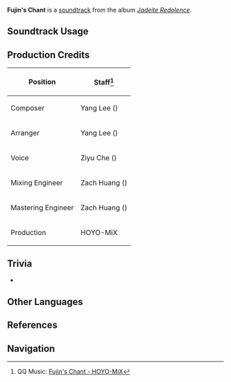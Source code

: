 {{Soundtrack Infobox
|image          = Jadeite Redolence.png
|album          = Jadeite Redolence
|disc           = 2
|number         = 47
|featured       =
|featured2      =
|featured3      =
|featured_disc  =
|featured_disc2 =
|featured_disc3 =
|youtube_id     = DkO-1ThAkNk
|spotify_id     = 4BnsCgd2n6K6p16ZLTNCMO
|previous       = Isolated Pine
|next           = Retaining Clouds
}}
'''Fujin's Chant''' is a [[soundtrack]] from the album ''[[Jadeite Redolence]]''.

==Soundtrack Usage==
{{Soundtrack Usage
|quest = An Ancient Sacrifice of Sacred Brocade//cutscene
}}
<!--
==Other Arrangements==
{{Files by Category Gallery|Media Using an Unreleased Arrangement of {{subst:#titleparts:{{subst:PAGENAME}}}} Soundtrack}}
-->
==Production Credits==
{| class="wikitable sortable"
|-
! Position
! Staff<ref>QQ Music: [https://y.qq.com/n/ryqq/songDetail/0017EgV62P96mt {{zh|锦落云升}} Fujin's Chant - HOYO-MiX]</ref>
|-
! Composer
| Yang Lee ({{zh|李洋}})
|-
! Arranger
| Yang Lee ({{zh|李洋}})
|-
! Voice
| Ziyu Che ({{zh|车子玉}})
|-
! Mixing Engineer
| Zach Huang ({{zh|黄巍}})
|-
! Mastering Engineer
| Zach Huang ({{zh|黄巍}})
|-
! Production
| HOYO-MiX
|}

==Trivia==
* {{Transclude|Xuanlian's Wavering Light|FujinLeitmotif|section=1}}

==Other Languages==
{{Other Languages|default_hidden=1
|en       = Fujin's Chant
|zhs      = 锦落云升
|zhs_rm   = Jǐnluò Yúnshēng
|zht      = 錦落雲升
|zht_rm   = Jǐnluò Yúnshēng
|zh_tl    = 
|ja       = 錦落ち、雲昇る
|ja_rm    = Nishiki Ochi, Kumo Noboru
|ja_tl    = 
}}

==References==
{{Reflist}}

==Navigation==
{{Soundtrack Navbox|Jadeite Redolence}}